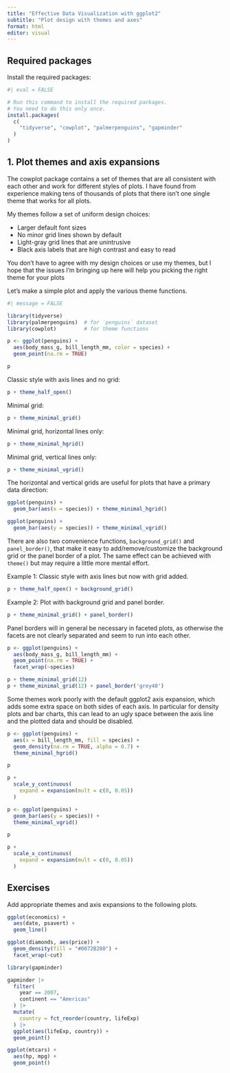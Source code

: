 ```yaml
---
title: "Effective Data Visualization with ggplot2"
subtitle: "Plot design with themes and axes"
format: html
editor: visual
---
```


## Required packages

Install the required packages:

```r
#| eval = FALSE

# Run this command to install the required packages.
# You need to do this only once.
install.packages(
  c(
    "tidyverse", "cowplot", "palmerpenguins", "gapminder"
  )
)
```

## 1. Plot themes and axis expansions

The cowplot package contains a set of themes that are all consistent with each other and work for different styles of plots. I have found from experience making tens of thousands of plots that there isn't one single theme that works for all plots.

My themes follow a set of uniform design choices:

-   Larger default font sizes
-   No minor grid lines shown by default
-   Light-gray grid lines that are unintrusive
-   Black axis labels that are high contrast and easy to read

You don't have to agree with my design choices or use my themes, but I hope that the issues I'm bringing up here will help you picking the right theme for your plots

Let's make a simple plot and apply the various theme functions.

```r
#| message = FALSE

library(tidyverse)
library(palmerpenguins)  # for `penguins` dataset
library(cowplot)         # for theme functions

p <- ggplot(penguins) +
  aes(body_mass_g, bill_length_mm, color = species) +
  geom_point(na.rm = TRUE)

p
```

Classic style with axis lines and no grid:

```r
p + theme_half_open()
```

Minimal grid:

```r
p + theme_minimal_grid()
```

Minimal grid, horizontal lines only:

```r
p + theme_minimal_hgrid()
```

Minimal grid, vertical lines only:

```r
p + theme_minimal_vgrid()
```

The horizontal and vertical grids are useful for plots that have a primary data direction:

```r
ggplot(penguins) +
  geom_bar(aes(x = species)) + theme_minimal_hgrid()

ggplot(penguins) +
  geom_bar(aes(y = species)) + theme_minimal_vgrid()
```

There are also two convenience functions, `background_grid()` and `panel_border()`, that make it easy to add/remove/customize the background grid or the panel border of a plot. The same effect can be achieved with `theme()` but may require a little more mental effort.

Example 1: Classic style with axis lines but now with grid added.

```r
p + theme_half_open() + background_grid() 
```

Example 2: Plot with background grid and panel border.

```r
p + theme_minimal_grid() + panel_border() 
```

Panel borders will in general be necessary in faceted plots, as otherwise the facets are not clearly separated and seem to run into each other.

```r
p <- ggplot(penguins) +
  aes(body_mass_g, bill_length_mm) +
  geom_point(na.rm = TRUE) +
  facet_wrap(~species)

p + theme_minimal_grid(12)
p + theme_minimal_grid(12) + panel_border('grey40')
```

Some themes work poorly with the default ggplot2 axis expansion, which adds some extra space on both sides of each axis. In particular for density plots and bar charts, this can lead to an ugly space between the axis line and the plotted data and should be disabled.

```r
p <- ggplot(penguins) +
  aes(x = bill_length_mm, fill = species) +
  geom_density(na.rm = TRUE, alpha = 0.7) + 
  theme_minimal_hgrid()

p

p + 
  scale_y_continuous(
    expand = expansion(mult = c(0, 0.05))
  )
```

```r
p <- ggplot(penguins) +
  geom_bar(aes(y = species)) + 
  theme_minimal_vgrid()

p

p + 
  scale_x_continuous(
    expand = expansion(mult = c(0, 0.05))
  )
```

## Exercises

Add appropriate themes and axis expansions to the following plots.

```r
ggplot(economics) +
  aes(date, psavert) +
  geom_line()
```

```r
ggplot(diamonds, aes(price)) +
  geom_density(fill = "#0072B280") +
  facet_wrap(~cut)
```

```r
library(gapminder)

gapminder |>
  filter(
    year == 2007,
    continent == "Americas"
  ) |>
  mutate(
    country = fct_reorder(country, lifeExp)
  ) |>
  ggplot(aes(lifeExp, country)) + 
  geom_point()
```

```r
ggplot(mtcars) +
  aes(hp, mpg) +
  geom_point()
```
